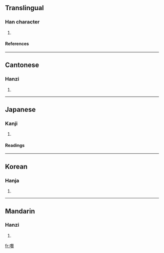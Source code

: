 ==Translingual==
===Han character===
{{Han char|rn=30|rad=口|as=19|sn=22|four=6408<sub>6</sub>|canj=口竹山金 (RHUC)}}
# {{defn|Han}}
====References====
{{Han ref|kx=0215.160|dkj=04634|dj=0438.150|hdz=10708.050|uh=56CB|ud=22219|bh=F6D9|bd=63193}}
----
==Cantonese==
===Hanzi===
{{yue-hanzi|jyut=|y=jaan3}}
# {{defn|Cantonese}}
----
==Japanese==
===Kanji===
{{ja-kanji|grade=|rs=口19}}
# {{defn|Japanese}} 
====Readings====
{{ja-readings|on=[[さつ]] (satsu), [[ざち]] (zachi)|kun=[[こえ]] (koe)}}
----
==Korean==
===Hanja===
{{ko-hanja|hangeul=[[찰]], [[찬]]|rv=chal, chan|mr=ch'al, ch'an}}
# {{defn|Korean}}
----
==Mandarin==
===Hanzi===
{{cmn-hanzi|pin=[[zàn]] ([[zan4]])|wg=tsan<sup>4</sup>}}
# {{defn|Mandarin}}

[[fr:囋]]
